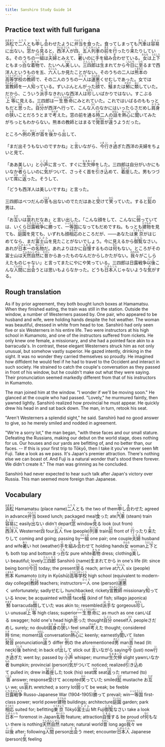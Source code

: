 ```yaml
---
title: Sanshiro Study Guide 14
---
```


## Practice text with full furigana

<p>
<ruby><rb>浜松</rb><rt>はままつ</rt></ruby>で<ruby><rb>二人</rb><rt>ふたり</rt></ruby>とも<ruby><rb>申</rb><rt>もう</rt></ruby>し<ruby><rb>合</rb><rt>あ</rt></ruby>わせたように<ruby><rb>弁当</rb><rt>べんとう</rt></ruby>を<ruby><rb>食</rb><rt>く</rt></ruby>った。食ってしまっても<ruby><rb>汽車</rb><rt>きしゃ</rt></ruby>は<ruby><rb>容易</rb><rt>ようい</rt></ruby>に<ruby><rb>出</rb><rt>で</rt></ruby>ない。<ruby><rb>窓</rb><rt>まど</rt></ruby>から<ruby><rb>見</rb><rt>み</rt></ruby>ると、<ruby><rb>西洋人</rb><rt>せいようじん</rt></ruby>が<ruby><rb>四</rb><rt>し</rt></ruby>、<ruby><rb>五人</rb><rt>ごにん</rt></ruby><ruby><rb>列車</rb><rt>れっしゃ</rt></ruby>の<ruby><rb>前</rb><rt>まえ</rt></ruby>を<ruby><rb>行</rb><rt>い</rt></ruby>ったり<ruby><rb>来</rb><rt>き</rt></ruby>たりしている。そのうちの<ruby><rb>一組</rb><rt>ひとくみ</rt></ruby>は<ruby><rb>夫婦</rb><rt>ふうふ</rt></ruby>とみえて、<ruby><rb>暑</rb><rt>あつ</rt></ruby>いのに<ruby><rb>手</rb><rt>て</rt></ruby>を<ruby><rb>組</rb><rt>く</rt></ruby>み<ruby><rb>合</rb><rt>あ</rt></ruby>わせている。<ruby><rb>女</rb><rt>おんな</rt></ruby>は<ruby><rb>上下</rb><rt>うえした</rt></ruby>ともまっ<ruby><rb>白</rb><rt>しろ</rt></ruby>な<ruby><rb>着物</rb><rt>きもの</rt></ruby>で、たいへん<ruby><rb>美</rb><rt>うつく</rt></ruby>しい。<ruby><rb>三四郎</rb><rt>さんしろう</rt></ruby>は<ruby><rb>生</rb><rt>う</rt></ruby>まれてから<ruby><rb>今日</rb><rt>こんにち</rt></ruby>に<ruby><rb>至</rb><rt>いた</rt></ruby>るまで西洋人というものを五、<ruby><rb>六人</rb><rt>ろくにん</rt></ruby>しか見たことがない。そのうちの二人は<ruby><rb>熊本</rb><rt>くまもと</rt></ruby>の<ruby><rb>高等学校</rb><rt>こうとうがっこう</rt></ruby>の<ruby><rb>教師</rb><rt>きょうし</rt></ruby>で、その二人のうちの<ruby><rb>一人</rb><rt>ひとり</rt></ruby>は<ruby><rb>運悪</rb><rt>うんわる</rt></ruby>くせむしであった。女では<ruby><rb>宣教師</rb><rt>せんきょうし</rt></ruby>を一人<ruby><rb>知</rb><rt>し</rt></ruby>っている。ずいぶんとんがった<ruby><rb>顔</rb><rt>かお</rt></ruby>で、<ruby><rb>鱚</rb><rt>きす</rt></ruby>または<ruby><rb>魳</rb><rt>かます</rt></ruby>に<ruby><rb>類</rb><rt>るい</rt></ruby>していた。だから、こういう<ruby><rb>派手</rb><rt>はで</rt></ruby>なきれいな西洋人は<ruby><rb>珍</rb><rt>めずら</rt></ruby>しいばかりではない。すこぶる<ruby><rb>上等</rb><rt>じょうとう</rt></ruby>に見える。三四郎は<ruby><rb>一生懸命</rb><rt>いっしょうけんめい</rt></ruby>にみとれていた。これではいばるのももっともだと<ruby><rb>思</rb><rt>おも</rt></ruby>った。<ruby><rb>自分</rb><rt>じぶん</rt></ruby>が西洋へ行って、こんな<ruby><rb>人</rb><rt>ひと</rt></ruby>のなかにはいったらさだめし<ruby><rb>肩身</rb><rt>かたみ</rt></ruby>の<ruby><rb>狭</rb><rt>せま</rt></ruby>いことだろうとまで<ruby><rb>考</rb><rt>かんが</rt></ruby>えた。窓の前を通る<ruby><rb>時</rb><rt>とき</rt></ruby>二人の<ruby><rb>話</rb><rt>はなし</rt></ruby>を<ruby><rb>熱心</rb><rt>ねっしん</rt></ruby>に<ruby><rb>聞</rb><rt>き</rt></ruby>いてみたがちっともわからない。熊本の教師とはまるで<ruby><rb>発音</rb><rt>はつおん</rt></ruby>が<ruby><rb>違</rb><rt>ちが</rt></ruby>うようだった。
</p>

<p>
ところへ<ruby><rb>例</rb><rt>れい</rt></ruby>の<ruby><rb>男</rb><rt>おとこ</rt></ruby>が<ruby><rb>首</rb><rt>くび</rt></ruby>を<ruby><rb>後</rb><rt>うしろ</rt></ruby>から<ruby><rb>出</rb><rt>だ</rt></ruby>して、
</p>

<p>
「まだ出そうもないのですかね」と<ruby><rb>言</rb><rt>い</rt></ruby>いながら、<ruby><rb>今</rb><rt>いま</rt></ruby><ruby><rb>行</rb><rt>い</rt></ruby>き<ruby><rb>過</rb><rt>す</rt></ruby>ぎた西洋の夫婦をちょいと見て、
</p>

<p>
「ああ美しい」と<ruby><rb>小声</rb><rt>こごえ</rt></ruby>に言って、すぐに<ruby><rb>生欠伸</rb><rt>なまあくび</rt></ruby>をした。三四郎は自分がいかにもいなか<ruby><rb>者</rb><rt>もの</rt></ruby>らしいのに<ruby><rb>気</rb><rt>き</rt></ruby>がついて、さっそく首を<ruby><rb>引</rb><rt>ひ</rt></ruby>き<ruby><rb>込</rb><rt>こ</rt></ruby>めて、<ruby><rb>着座</rb><rt>ちゃくざ</rt></ruby>した。男もつづいて<ruby><rb>席</rb><rt>せき</rt></ruby>に<ruby><rb>返</rb><rt>かえ</rt></ruby>った。そうして、
</p>

「どうも西洋人は美しいですね」と言った。

<p>
三四郎はべつだんの<ruby><rb>答</rb><rt>こたえ</rt></ruby>も出ないのでただはあと<ruby><rb>受</rb><rt>う</rt></ruby>けて<ruby><rb>笑</rb><rt>わら</rt></ruby>っていた。すると<ruby><rb>髭</rb><rt>ひげ</rt></ruby>の男は、
</p>

<p>
「お<ruby><rb>互</rb><rt>たが</rt></ruby>いは<ruby><rb>哀</rb><rt>あわ</rt></ruby>れだなあ」と言い出した。「こんな顔をして、こんなに<ruby><rb>弱</rb><rt>よわ</rt></ruby>っていては、いくら<ruby><rb>日露戦争</rb><rt>にちろせんそう</rt></ruby>に<ruby><rb>勝</rb><rt>か</rt></ruby>って、<ruby><rb>一等国</rb><rt>いっとうこく</rt></ruby>になってもだめですね。もっとも<ruby><rb>建物</rb><rt>たてもの</rt></ruby>を見ても、<ruby><rb>庭園</rb><rt>ていえん</rt></ruby>を見ても、いずれも顔<ruby><rb>相応</rb><rt>そうおう</rt></ruby>のところだが、――あなたは<ruby><rb>東京</rb><rt>とうきょう</rt></ruby>がはじめてなら、まだ<ruby><rb>富士山</rb><rt>ふじさん</rt></ruby>を見たことがないでしょう。今に見えるから<ruby><rb>御覧</rb><rt>ごらん</rt></ruby>なさい。あれが<ruby><rb>日本一</rb><rt>にほんいち</rt></ruby>の<ruby><rb>名物</rb><rt>めいぶつ</rt></ruby>だ。あれよりほかに<ruby><rb>自慢</rb><rt>じまん</rt></ruby>するものは<ruby><rb>何</rb><rt>なに</rt></ruby>もない。ところがその富士山は<ruby><rb>天然自然</rb><rt>てんねんしぜん</rt></ruby>に<ruby><rb>昔</rb><rt>むかし</rt></ruby>からあったものなんだからしかたがない。<ruby><rb>我々</rb><rt>われわれ</rt></ruby>がこしらえたものじゃない」と言ってまたにやにや笑っている。三四郎は日露戦争<ruby><rb>以後</rb><rt>いご</rt></ruby>こんな<ruby><rb>人間</rb><rt>にんげん</rt></ruby>に<ruby><rb>出会</rb><rt>であ</rt></ruby>うとは思いもよらなかった。どうも<ruby><rb>日本人</rb><rt>にほんじん</rt></ruby>じゃないような<ruby><rb>気</rb><rt>き</rt></ruby>がする。
</p>


## Rough translation

As if by prior agreement, they both bought lunch boxes at Hamamatsu. When they finished eating, the train was still in the station. Outside the window, a number of Westerners passed by. One pair, who appeared to be husband and wife, were holding hands despite the hot weather. The woman was beautiful, dressed in white from head to toe. Sanshirō had only seen five or six Westerners in his entire life. Two were instructors at his high school in Kumamoto, and one of the instructors suffered from rickets. He only knew one female, a missionary, and she had a pointed face akin to a barracuda's. In contrast, these elegant Westerners struck him as not only unusual, but somehow vastly superior. He gazed intently, drinking in the sight. It was no wonder they carried themselves so proudly. He imagined how diffident he would feel if he had to travel to the Occident and interact in such society. He strained to catch the couple's conversation as they passed in front of his window, but he couldn't make out what they were saying. Their pronunciation seemed markedly different from that of his instructors in Kumamoto.

The man joined him at the window. "I wonder if we'll be moving soon." He glanced at the couple who had passed. "Lovely," he murmured faintly, then yawned lightly. Sanshirō realized how provincial he must appear. He quickly drew his head in and sat back down. The man, in turn, retook his seat.

"Aren't Westerners a splendid sight," he said. Sanshirō had no good answer to give, so he merely smiled and nodded in agreement.

"We're a sorry lot," the man began, "with these faces and our small stature. Defeating the Russians, making our debut on the world stage, does nothing for us. Our houses and our yards are befitting of, and no better than, our faces. -- If this is your first trip to Tōkyō, then I take it you've never seen Mt Fuji. Take a look as we pass. It's Japan's premier attraction. There's nothing else we can boast of. And Fuji is a natural wonder that's stood there forever. We didn't create it." The man was grinning as he concluded. 

Sanshirō had never expected to hear such talk after Japan's victory over Russia. This man seemed more foreign than Japanese.


## Vocabulary

<p>
<span class="vocabstudy"><ruby><rb>浜松</rb><rt>はままつ</rt></ruby>&nbsp;Hamamatsu (place name)</span><span class="vocabstudy"><ruby><rb>二人</rb><rt>ふたり</rt></ruby>とも&nbsp;the two of them</span><span class="vocabstudy"><ruby><rb>申</rb><rt>もう</rt></ruby>し<ruby><rb>合</rb><rt>あ</rt></ruby>わせた&nbsp;agreed in advance</span><span class="vocabstudy"><ruby><rb>弁当</rb><rt>べんとう</rt></ruby>&nbsp;boxed lunch; packaged meal</span><span class="vocabstudy"><ruby><rb>食</rb><rt>く</rt></ruby>った&nbsp;ate</span><span class="vocabstudy"><ruby><rb>汽車</rb><rt>きしゃ</rt></ruby>&nbsp;(steam) train</span><span class="vocabstudy"><ruby><rb>容易</rb><rt>ようい</rt></ruby>に&nbsp;easily</span><span class="vocabstudy"><ruby><rb>出</rb><rt>で</rt></ruby>ない&nbsp;didn't depart</span><span class="vocabstudy"><ruby><rb>窓</rb><rt>まど</rt></ruby>&nbsp;window</span><span class="vocabstudy"><ruby><rb>見</rb><rt>み</rt></ruby>る&nbsp;look (out from)</span><span class="vocabstudy"><ruby><rb>西洋人</rb><rt>せいようじん</rt></ruby>&nbsp;Westerner</span><span class="vocabstudy"><ruby><rb>四</rb><rt>し</rt></ruby>&nbsp;four</span><span class="vocabstudy"><ruby><rb>五人</rb><rt>ごにん</rt></ruby>&nbsp;five (people)</span><span class="vocabstudy"><ruby><rb>列車</rb><rt>れっしゃ</rt></ruby>&nbsp;train</span><span class="vocabstudy"><ruby><rb>前</rb><rt>まえ</rt></ruby>&nbsp;front of </span><span class="vocabstudy"><ruby><rb>行</rb><rt>い</rt></ruby>ったり<ruby><rb>来</rb><rt>き</rt></ruby>たりして&nbsp;coming and going; passing by</span><span class="vocabstudy"><ruby><rb>一組</rb><rt>ひとくみ</rt></ruby>&nbsp;one pair; one couple</span><span class="vocabstudy"><ruby><rb>夫婦</rb><rt>ふうふ</rt></ruby>&nbsp;husband and wife</span><span class="vocabstudy"><ruby><rb>暑</rb><rt>あつ</rt></ruby>い&nbsp;hot (weather)</span><span class="vocabstudy"><ruby><rb>手</rb><rt>て</rt></ruby>を<ruby><rb>組</rb><rt>く</rt></ruby>み<ruby><rb>合</rb><rt>あ</rt></ruby>わせて&nbsp;holding hands</span><span class="vocabstudy"><ruby><rb>女</rb><rt>おんな</rt></ruby>&nbsp;woman</span><span class="vocabstudy"><ruby><rb>上下</rb><rt>うえした</rt></ruby>とも&nbsp;both top and bottom</span><span class="vocabstudy">まっ<ruby><rb>白</rb><rt>しろ</rt></ruby>な&nbsp;pure white</span><span class="vocabstudy"><ruby><rb>着物</rb><rt>きもの</rt></ruby>&nbsp;dress; clothing</span><span class="vocabstudy"><ruby><rb>美</rb><rt>うつく</rt></ruby>しい&nbsp;beautiful; lovely</span><span class="vocabstudy"><ruby><rb>三四郎</rb><rt>さんしろう</rt></ruby>&nbsp;Sanshirō (name)</span><span class="vocabstudy"><ruby><rb>生</rb><rt>う</rt></ruby>まれてから&nbsp;in one's life (lit: since being born)</span><span class="vocabstudy"><ruby><rb>今日</rb><rt>こんにち</rt></ruby>&nbsp;today; the present</span><span class="vocabstudy"><ruby><rb>至</rb><rt>いた</rt></ruby>る&nbsp;reach; arrive at</span><span class="vocabstudy"><ruby><rb>六人</rb><rt>ろくにん</rt></ruby>&nbsp;six (people)</span><span class="vocabstudy"><ruby><rb>熊本</rb><rt>くまもと</rt></ruby>&nbsp;Kumamoto (city in Kyūshū)</span><span class="vocabstudy"><ruby><rb>高等学校</rb><rt>こうとうがっこう</rt></ruby>&nbsp;high school (equivalent to modern-day college)</span><span class="vocabstudy"><ruby><rb>教師</rb><rt>きょうし</rt></ruby>&nbsp;teachers; instructors</span><span class="vocabstudy"><ruby><rb>一人</rb><rt>ひとり</rt></ruby>&nbsp;one (person)</span><span class="vocabstudy"><ruby><rb>運悪</rb><rt>うんわる</rt></ruby>く&nbsp;unfortunately; sadly</span><span class="vocabstudy">せむし&nbsp;hunchbacked; rickety</span><span class="vocabstudy"><ruby><rb>宣教師</rb><rt>せんきょうし</rt></ruby>&nbsp;missionary</span><span class="vocabstudy"><ruby><rb>知</rb><rt>し</rt></ruby>っている&nbsp;know; be acquainted with</span><span class="vocabstudy"><ruby><rb>顔</rb><rt>かお</rt></ruby>&nbsp;face</span><span class="vocabstudy"><ruby><rb>鱚</rb><rt>きす</rt></ruby>&nbsp;(kind of fish; sillago japonica)</span><span class="vocabstudy"><ruby><rb>魳</rb><rt>かます</rt></ruby>&nbsp;barracuda</span><span class="vocabstudy"><ruby><rb>類</rb><rt>るい</rt></ruby>していた&nbsp;was akin to; resembled</span><span class="vocabstudy"><ruby><rb>派手</rb><rt>はで</rt></ruby>な&nbsp;gorgeous</span><span class="vocabstudy"><ruby><rb>珍</rb><rt>めずら</rt></ruby>しい&nbsp;unusual</span><span class="vocabstudy"><ruby><rb>上等</rb><rt>じょうとう</rt></ruby>&nbsp;high class; superior</span><span class="vocabstudy"><ruby><rb>一生懸命</rb><rt>いっしょうけんめい</rt></ruby>に&nbsp;as much as one can</span><span class="vocabstudy">いばる&nbsp;swagger; hold one's head high</span><span class="vocabstudy"><ruby><rb>思</rb><rt>おも</rt></ruby>った&nbsp;thought</span><span class="vocabstudy"><ruby><rb>自分</rb><rt>じぶん</rt></ruby>&nbsp;oneself</span><span class="vocabstudy"><ruby><rb>人</rb><rt>ひと</rt></ruby>&nbsp;people</span><span class="vocabstudy">さだめし&nbsp;surely; no doubt</span><span class="vocabstudy"><ruby><rb>肩身</rb><rt>かたみ</rt></ruby>の<ruby><rb>狭</rb><rt>せま</rt></ruby>い&nbsp;feel small</span><span class="vocabstudy"><ruby><rb>考</rb><rt>かんが</rt></ruby>えた&nbsp;thought; considered</span><span class="vocabstudy"><ruby><rb>時</rb><rt>とき</rt></ruby>&nbsp;time; moment</span><span class="vocabstudy"><ruby><rb>話</rb><rt>はなし</rt></ruby>&nbsp;conversation</span><span class="vocabstudy"><ruby><rb>熱心</rb><rt>ねっしん</rt></ruby>に&nbsp;keenly; earnestly</span><span class="vocabstudy"><ruby><rb>聞</rb><rt>き</rt></ruby>いて&nbsp;listen</span><span class="vocabstudy"><ruby><rb>発音</rb><rt>はつおん</rt></ruby>&nbsp;pronunciation</span><span class="vocabstudy"><ruby><rb>違</rb><rt>ちが</rt></ruby>う&nbsp;differ</span>
<span class="vocabstudy"><ruby><rb>例</rb><rt>れい</rt></ruby>の&nbsp;the aforementioned</span><span class="vocabstudy"><ruby><rb>男</rb><rt>おとこ</rt></ruby>&nbsp;man</span><span class="vocabstudy"><ruby><rb>首</rb><rt>くび</rt></ruby>&nbsp;head (lit: neck)</span><span class="vocabstudy"><ruby><rb>後</rb><rt>うしろ</rt></ruby>&nbsp;behind; in back of</span><span class="vocabstudy"><ruby><rb>出</rb><rt>だ</rt></ruby>して&nbsp;stick out</span>
<span class="vocabstudy"><ruby><rb>言</rb><rt>い</rt></ruby>いながら&nbsp;saying</span><span class="vocabstudy"><ruby><rb>今</rb><rt>いま</rt></ruby>&nbsp;(just) now</span><span class="vocabstudy"><ruby><rb>行</rb><rt>い</rt></ruby>き<ruby><rb>過</rb><rt>す</rt></ruby>ぎた&nbsp;went by; passed by</span>
<span class="vocabstudy"><ruby><rb>小声</rb><rt>こごえ</rt></ruby>&nbsp;whisper; murmur</span><span class="vocabstudy"><ruby><rb>生欠伸</rb><rt>なまあくび</rt></ruby>&nbsp;slight yawn</span><span class="vocabstudy">いなか<ruby><rb>者</rb><rt>もの</rt></ruby>&nbsp;bumpkin; provincial (person)</span><span class="vocabstudy"><ruby><rb>気</rb><rt>き</rt></ruby>がついて&nbsp;noticed; realized</span><span class="vocabstudy"><ruby><rb>引</rb><rt>ひ</rt></ruby>き<ruby><rb>込</rb><rt>こ</rt></ruby>めて&nbsp;pulled in; drew in</span><span class="vocabstudy"><ruby><rb>着座</rb><rt>ちゃくざ</rt></ruby>した&nbsp;took (his) seat</span><span class="vocabstudy"><ruby><rb>席</rb><rt>せき</rt></ruby>&nbsp;seat</span><span class="vocabstudy"><ruby><rb>返</rb><rt>かえ</rt></ruby>った&nbsp;returned (to)</span>
<span class="vocabstudy"><ruby><rb>答</rb><rt>こたえ</rt></ruby>&nbsp;answer; response</span><span class="vocabstudy"><ruby><rb>受</rb><rt>う</rt></ruby>けて&nbsp;accepted</span><span class="vocabstudy"><ruby><rb>笑</rb><rt>わら</rt></ruby>っていた&nbsp;smiled</span><span class="vocabstudy"><ruby><rb>髭</rb><rt>ひげ</rt></ruby>&nbsp;mustache</span>
<span class="vocabstudy">お<ruby><rb>互</rb><rt>たが</rt></ruby>い&nbsp;we; us</span><span class="vocabstudy"><ruby><rb>哀</rb><rt>あわ</rt></ruby>れ&nbsp;wretched; a sorry lot</span><span class="vocabstudy"><ruby><rb>弱</rb><rt>よわ</rt></ruby>って&nbsp;be weak; be feeble</span><span class="vocabstudy"><ruby><rb>日露戦争</rb><rt>にちろせんそう</rt></ruby>&nbsp;Russo-Japanese War (1904-1905)</span><span class="vocabstudy"><ruby><rb>勝</rb><rt>か</rt></ruby>って&nbsp;prevail; win</span><span class="vocabstudy"><ruby><rb>一等国</rb><rt>いっとうこく</rt></ruby>&nbsp;first-class power; world power</span><span class="vocabstudy"><ruby><rb>建物</rb><rt>たてもの</rt></ruby>&nbsp;buildings; architecture</span><span class="vocabstudy"><ruby><rb>庭園</rb><rt>ていえん</rt></ruby>&nbsp;garden; park</span><span class="vocabstudy"><ruby><rb>相応</rb><rt>そうおう</rt></ruby>&nbsp;suited for; befitting</span><span class="vocabstudy"><ruby><rb>東京</rb><rt>とうきょう</rt></ruby>&nbsp;Tōkyō</span><span class="vocabstudy"><ruby><rb>富士山</rb><rt>ふじさん</rt></ruby>&nbsp;Mt Fuji</span><span class="vocabstudy"><ruby><rb>御覧</rb><rt>ごらん</rt></ruby>なさい&nbsp;take a look</span><span class="vocabstudy"><ruby><rb>日本一</rb><rt>にほんいち</rt></ruby>&nbsp;foremost in Japan</span><span class="vocabstudy"><ruby><rb>名物</rb><rt>めいぶつ</rt></ruby>&nbsp;feature; attraction</span><span class="vocabstudy"><ruby><rb>自慢</rb><rt>じまん</rt></ruby>する&nbsp;be proud of</span><span class="vocabstudy"><ruby><rb>何</rb><rt>なに</rt></ruby>もない&nbsp;there is nothing</span><span class="vocabstudy"><ruby><rb>天然自然</rb><rt>てんねんしぜん</rt></ruby>&nbsp;nature; natural world</span><span class="vocabstudy"><ruby><rb>昔</rb><rt>むかし</rt></ruby>&nbsp;long ago</span><span class="vocabstudy"><ruby><rb>我々</rb><rt>われわれ</rt></ruby>&nbsp;we</span><span class="vocabstudy"><ruby><rb>以後</rb><rt>いご</rt></ruby>&nbsp;after; following</span><span class="vocabstudy"><ruby><rb>人間</rb><rt>にんげん</rt></ruby>&nbsp;person</span><span class="vocabstudy"><ruby><rb>出会</rb><rt>であ</rt></ruby>う&nbsp;meet; encounter</span><span class="vocabstudy"><ruby><rb>日本人</rb><rt>にほんじん</rt></ruby>&nbsp;Japanese (person)</span><span class="vocabstudy"><ruby><rb>気</rb><rt>き</rt></ruby>&nbsp;feeling</span>
</p>
